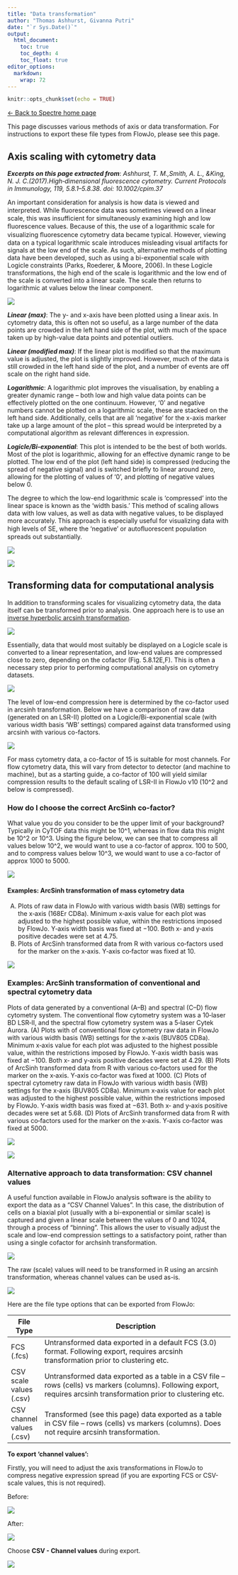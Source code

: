 ```yaml
---
title: "Data transformation"
author: "Thomas Ashhurst, Givanna Putri"
date: "`r Sys.Date()`"
output:
  html_document:
    toc: true
    toc_depth: 4
    toc_float: true
editor_options: 
  markdown: 
    wrap: 72
---
```


```r
knitr::opts_chunk$set(echo = TRUE)
```
[\<- Back to Spectre home page](https://immunedynamics.io/spectre)

This page discusses various methods of axis or data transformation. For instructions to export these file types from FlowJo, please see this page.

## Axis scaling with cytometry data

***Excerpts on this page extracted from***: 
*Ashhurst, T. M.,Smith, A. L., &King, N. J. C.(2017).High‐dimensional fluorescence cytometry. Current Protocols in Immunology, 119, 5.8.1–5.8.38. doi: 10.1002/cpim.37*

An important consideration for analysis is how data is viewed and interpreted.
While ﬂuorescence data was sometimes viewed on a linear scale, this was insufficient for simultaneously examining high and low ﬂuorescence values.
Because of this, the use of a logarithmic scale for visualizing ﬂuorescence cytometry data became typical.
However, viewing data on a typical logarithmic scale introduces misleading visual artifacts for signals at the low end of the scale.
As such, alternative methods of plotting data have been developed, such as using a bi-exponential scale with Logicle constraints (Parks, Roederer, & Moore, 2006).
In these Logicle transformations, the high end of the scale is logarithmic and the low end of the scale is converted into a linear scale.
The scale then returns to logarithmic at values below the linear component.

![](images/image2020-8-21_9-36-10.png)

***Linear (max)***: The y- and x-axis have been plotted using a linear axis.
In cytometry data, this is often not so useful, as a large number of the data points are crowded in the left hand side of the plot, with much of the space taken up by high-value data points and potential outliers.

***Linear (modified max)***: If the linear plot is modified so that the maximum value is adjusted, the plot is slightly improved.
However, much of the data is still crowded in the left hand side of the plot, and a number of events are off scale on the right hand side.

***Logarithmic***: A logarithmic plot improves the visualisation, by enabling a greater dynamic range – both low and high value data points can be effectively plotted on the one continuum.
However, '0' and negative numbers cannot be plotted on a logarithmic scale, these are stacked on the left hand side.
Additionally, cells that are all 'negative' for the x-axis marker take up a large amount of the plot – this spread would be interpreted by a computational algorithm as relevant differences in expression.

***Logicle/Bi-exponential***: This plot is intended to be the best of both worlds.
Most of the plot is logarithmic, allowing for an effective dynamic range to be plotted.
The low end of the plot (left hand side) is compressed (reducing the spread of negative signal) and is switched briefly to linear around zero, allowing for the plotting of values of '0', and plotting of negative values below 0.

The degree to which the low-end logarithmic scale is ‘compressed’ into the linear space is known as the ‘width basis.’ This method of scaling allows data with low values, as well as data with negative values, to be displayed more accurately.
This approach is especially useful for visualizing data with high levels of SE, where the ‘negative’ or autoﬂuorescent population spreads out substantially.

![](images/image2020-8-21_9-36-20.png)

![](images/image2020-8-21_9-40-18.png)

## Transforming data for computational analysis

In addition to transforming scales for visualizing cytometry data, the data itself can be transformed prior to analysis. 
One approach here is to use an [inverse hyperbolic arcsinh transformation](https://mathworld.wolfram.com/InverseHyperbolicSine.html).

![](images/image2020-8-21_9-36-35.png)

Essentially, data that would most suitably be displayed on a Logicle scale is converted to a linear representation, and low-end values are compressed close to zero, depending on the cofactor (Fig.
5.8.12E,F).
This is often a necessary step prior to performing computational analysis on cytometry datasets.

![](images/image2020-8-21_9-36-28.png)

The level of low-end compression here is determined by the co-factor used in arcsinh transformation.
Below we have a comparison of raw data (generated on an LSR-II) plotted on a Logicle/Bi-exponential scale (with various width basis 'WB' settings) compared against data transformed using arcsinh with various co-factors.

![](images/image2020-8-21_9-36-58.png)

For mass cytometry data, a co-factor of 15 is suitable for most channels.
For flow cytometry data, this will vary from detector to detector (and machine to machine), but as a starting guide, a co-factor of 100 will yield similar compression results to the default scaling of LSR-II in FlowJo v10 (10^2 and below is compressed).

### How do I choose the correct ArcSinh co-factor?

What value you do you consider to be the upper limit of your background? 
Typically in CyTOF data this might be 10^1, whereas in flow data this might be 10^2 or 10^3. 
Using the figure below, we can see that to compress all values below 10^2, we would want to use a co-factor of approx. 
100 to 500, and to compress values below 10^3, we would want to use a co-factor of approx 1000 to 5000.

![](images/image2021-2-20_12-25-5.png)

#### Examples: ArcSinh transformation of mass cytometry data

(A) Plots of raw data in FlowJo with various width basis (WB) settings for the x‐axis (168Er CD8a).
Minimum x‐axis value for each plot was adjusted to the highest possible value, within the restrictions imposed by FlowJo.
Y‐axis width basis was fixed at −100.
Both x‐ and y‐axis positive decades were set at 4.75.
(B) Plots of ArcSinh transformed data from R with various co‐factors used for the marker on the x‐axis.
Y‐axis co‐factor was fixed at 10.

![](images/image2021-5-10_21-36-47.png)

### Examples: ArcSinh transformation of conventional and spectral cytometry data

Plots of data generated by a conventional (A–B) and spectral (C–D) flow cytometry system.
The conventional flow cytometry system was a 10‐laser BD LSR‐II, and the spectral flow cytometry system was a 5‐laser Cytek Aurora.
(A) Plots with of conventional flow cytometry raw data in FlowJo with various width basis (WB) settings for the x‐axis (BUV805 CD8a).
Minimum x‐axis value for each plot was adjusted to the highest possible value, within the restrictions imposed by FlowJo.
Y‐axis width basis was fixed at −100.
Both x‐ and y‐axis positive decades were set at 4.29.
(B) Plots of ArcSinh transformed data from R with various co‐factors used for the marker on the x‐axis.
Y‐axis co‐factor was fixed at 1000.
(C) Plots of spectral cytometry raw data in FlowJo with various width basis (WB) settings for the x‐axis (BUV805 CD8a).
Minimum x‐axis value for each plot was adjusted to the highest possible value, within the restrictions imposed by FlowJo.
Y‐axis width basis was fixed at −631.
Both x‐ and y‐axis positive decades were set at 5.68.
(D) Plots of ArcSinh transformed data from R with various co‐factors used for the marker on the x‐axis.
Y‐axis co‐factor was fixed at 5000.

![](images/image2021-5-10_21-37-16.png)

![](images/image2021-5-10_21-37-53.png)

### Alternative approach to data transformation: CSV channel values

A useful function available in FlowJo analysis software is the ability to export the data as a 
“CSV Channel Values”. 
In this case, the distribution of cells on a biaxial plot (usually with a bi-exponential or similar scale) 
is captured and given a linear scale between the values of 0 and 1024, through a process of “binning”. 
This allows the user to visually adjust the scale and low-end compression settings to a satisfactory point, 
rather than using a single cofactor for archsinh transformation.

![](images/image2020-5-7_14-54-26.png)

The raw (scale) values will need to be transformed in R using an arcsinh transformation, whereas channel values can be used as-is.

![](images/image2020-3-25_14-44-31.png)

Here are the file type options that can be exported from FlowJo:

| File Type                  | Description                                                                                                                                                             |
|----------------------------|-------------------------------------------------------------------------------------------------------------------------------------------------------------------------|
| FCS (.fcs)                 | Untransformed data exported in a default FCS (3.0) format. Following export, requires arcsinh transformation prior to clustering etc.                                   |
| CSV scale values (.csv)    | Untransformed data exported as a table in a CSV file – rows (cells) vs markers (columns). Following export, requires arcsinh transformation prior to clustering etc.    |
| CSV channel values (.csv)  | Transformed (see this page) data exported as a table in CSV file – rows (cells) vs markers (columns). Does not require arcsinh transformation.                         |

**To export 'channel values':**

Firstly, you will need to adjust the axis transformations in FlowJo to compress negative expression spread (if you are exporting FCS or CSV-scale values, this is not required).

Before:

![](images/image2019-7-4_11-47-19.png)

After:

![](images/image2019-7-4_11-47-50.png)

Choose **CSV - Channel values** during export.

![](images/image2019-7-4_11-51-23.png)












